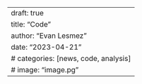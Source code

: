 ---
draft: true
title: "Code"
author: "Evan Lesmez"
date: "2023-04-21"
# categories: [news, code, analysis]
# image: "image.pg"
---